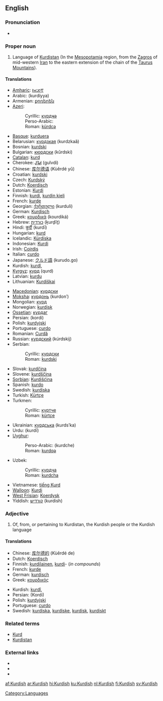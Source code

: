 {{interwiktionary|code=ku}}
==English==
{{wikipedia}}

===Pronunciation===
* {{audio|en-us-Kurdish.ogg|Audio (US)}}

===Proper noun===
{{en-proper noun}}

# Language of [[Kurdistan]] (In the [[Mesopotamia]] region, from the [[Zagros]] of mid-western [[Iran]] to the eastern extension of the chain of the [[Taurus Mountains]]).

====Translations====
{{trans-top|language of Kurdistan}}
* [[Amharic]]: [[ኩርድኛ]]
* Arabic: {{Arab|[[كردية]]}} (kurdíyya) {{f}}
* Armenian: [[քրդերեն]]
* [[Azeri]]:
*: Cyrillic: [[күрдҹә]]
*: Perso-Arabic: {{fa-Arab|[[کوردجه]]}}
*: Roman: [[kürdcə]]
* [[Basque]]: [[kurduera]]
* Belarusian: [[курдзкая]] (kurdzkaǎ)
* Bosnian: [[kurdski]] {{m}}
* Bulgarian: [[кюрдски]] (kǔrdski)
* [[Catalan]]: [[kurd]]
* Cherokee: [[ᎫᎸᏗ]] (gulvdi)
* Chinese: [[库尔德语]] (Kùěrdé yǔ)
* Croatian: [[kurdski]] {{m}}
* Czech: [[Kurdský]]
* Dutch: [[Koerdisch]] {{n}}
* Estonian: [[Kurdi]]
* Finnish: [[kurdi#Finnish|kurdi]], [[kurdin kieli]]
* French: [[kurde]] {{m}}
* Georgian: [[ქურთული]] (kurduli)
* German: [[Kurdisch]]
* Greek: [[κουρδικά]] (kourdiká)
* Hebrew: [[כורדית]] (ḵurḏīṯ)
* Hindi: [[कुर्दी]] (kurdī) {{f}}
* Hungarian: [[kurd]]
* Icelandic: [[Kúrdíska]]
* Indonesian: [[Kurdi]]
* Irish: [[Coirdis]]
* Italian: [[curdo]]
* Japanese: [[クルド語]] (kurudo.go)
* Kurdish: [[kurdî]], {{KUchar|[[کوردی]]}}
* [[Kyrgyz]]: [[курд]] (qurd)
* Latvian: [[kurdu]]
* Lithuanian: [[Kurdiškai]]
{{trans-mid}}
* [[Macedonian]]: [[курдски]] {{m}}
* [[Moksha]]: [[курдонь]] (kurdonʹ)
* Mongolian: [[курд]]
* Norwegian: [[kurdisk]]
* [[Ossetian]]: [[курдаг]]
* Persian: {{fa-Arab|[[کردی]]}} (kordi)
* Polish: [[kurdyjski]]
* Portuguese: [[curdo]] {{m}}
* Romanian: [[Curdă]]
* Russian: [[курдский]] (kúrdskij) {{m}}
* Serbian:
*: Cyrillic: [[курдски]] {{m}}
*: Roman: [[kurdski]] {{m}}
* Slovak: [[kurdčina]]
* Slovene: [[kurdščina]]
* [[Sorbian]]: [[Kurdišćina]]
* Spanish: [[kurdo]]
* Swedish: [[kurdiska]]
* Turkish: [[Kürtçe]]
* Turkmen:
*: Cyrillic: [[күртче]]
*: Roman: [[kürtçe]]
* Ukrainian: [[курдська]] (kurdsʹka)
* Urdu: {{ur-Arab|[[کردی]]}} (kurdī) {{f}}
* [[Uyghur]]:
*: Perso-Arabic: {{fa-Arab|[[كۇردچە]]}} (kurdche)
*: Roman: [[kurdqə]]
* Uzbek:
*: Cyrillic: [[курдча]]
*: Roman: [[kurdcha]]
* Vietnamese: [[tiếng Kurd]]
* [[Walloon]]: [[Kurdi]]
* [[West Frisian]]: [[Koerdysk]]
* Yiddish: [[קורדיש]] (kurdish)
{{trans-bottom}}

===Adjective===
{{en-adj|-}}

# Of, from, or pertaining to Kurdistan, the Kurdish people or the Kurdish language

====Translations====
{{trans-top|of, from, or pertaining to Kurdistan, the Kurdish people or the Kurdish language}}
* Chinese: [[库尔德的]] (Kùěrdé de)
* Dutch: [[Koerdisch]]
* Finnish: [[kurdilainen]], [[kurdi#Finnish|kurdi]]- (''in compounds'')
* French: [[kurde]]
* German: [[kurdisch]]
* Greek: [[κουρδικός]]
{{trans-mid}}
* Kurdish: [[kurdî]], {{KUchar|[[کوردی]]}}
* Persian: {{fa-Arab|[[کردی]]}} (Kordi)
* Polish: [[kurdyjski]] {{m}}
* Portuguese: [[curdo]]
* Swedish: [[kurdiska]], [[kurdiske]], [[kurdisk]], [[kurdiskt]]
{{trans-bottom}}

===Related terms===
* [[Kurd]]
* [[Kurdistan]]

===External links===
* {{ethnologue|code=ckb}}
* {{ethnologue|code=kmr}}
* {{ethnologue|code=sdh}}

[[Category:Languages]]

[[af:Kurdish]]
[[ar:Kurdish]]
[[hi:Kurdish]]
[[ku:Kurdish]]
[[nl:Kurdish]]
[[fi:Kurdish]]
[[sv:Kurdish]]